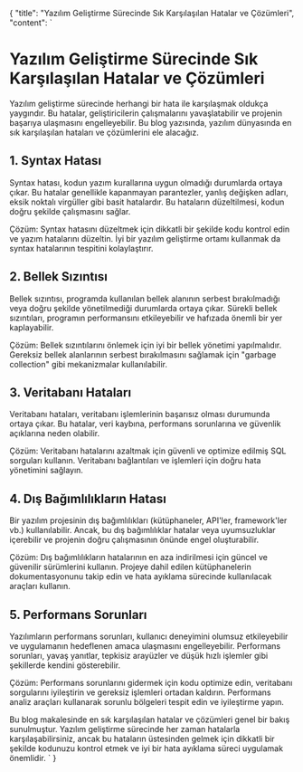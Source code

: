 {
  "title": "Yazılım Geliştirme Sürecinde Sık Karşılaşılan Hatalar ve Çözümleri",
  "content": 
  `
# Yazılım Geliştirme Sürecinde Sık Karşılaşılan Hatalar ve Çözümleri

Yazılım geliştirme sürecinde herhangi bir hata ile karşılaşmak oldukça yaygındır. Bu hatalar, geliştiricilerin çalışmalarını yavaşlatabilir ve projenin başarıya ulaşmasını engelleyebilir. Bu blog yazısında, yazılım dünyasında en sık karşılaşılan hataları ve çözümlerini ele alacağız.

## 1. Syntax Hatası

Syntax hatası, kodun yazım kurallarına uygun olmadığı durumlarda ortaya çıkar. Bu hatalar genellikle kapanmayan parantezler, yanlış değişken adları, eksik noktalı virgüller gibi basit hatalardır. Bu hataların düzeltilmesi, kodun doğru şekilde çalışmasını sağlar.

Çözüm: Syntax hatasını düzeltmek için dikkatli bir şekilde kodu kontrol edin ve yazım hatalarını düzeltin. İyi bir yazılım geliştirme ortamı kullanmak da syntax hatalarının tespitini kolaylaştırır.

## 2. Bellek Sızıntısı

Bellek sızıntısı, programda kullanılan bellek alanının serbest bırakılmadığı veya doğru şekilde yönetilmediği durumlarda ortaya çıkar. Sürekli bellek sızıntıları, programın performansını etkileyebilir ve hafızada önemli bir yer kaplayabilir.

Çözüm: Bellek sızıntılarını önlemek için iyi bir bellek yönetimi yapılmalıdır. Gereksiz bellek alanlarının serbest bırakılmasını sağlamak için "garbage collection" gibi mekanizmalar kullanılabilir.

## 3. Veritabanı Hataları

Veritabanı hataları, veritabanı işlemlerinin başarısız olması durumunda ortaya çıkar. Bu hatalar, veri kaybına, performans sorunlarına ve güvenlik açıklarına neden olabilir.

Çözüm: Veritabanı hatalarını azaltmak için güvenli ve optimize edilmiş SQL sorguları kullanın. Veritabanı bağlantıları ve işlemleri için doğru hata yönetimini sağlayın.

## 4. Dış Bağımlılıkların Hatası

Bir yazılım projesinin dış bağımlılıkları (kütüphaneler, API'ler, framework'ler vb.) kullanılabilir. Ancak, bu dış bağımlılıklar hatalar veya uyumsuzluklar içerebilir ve projenin doğru çalışmasının önünde engel oluşturabilir.

Çözüm: Dış bağımlılıkların hatalarının en aza indirilmesi için güncel ve güvenilir sürümlerini kullanın. Projeye dahil edilen kütüphanelerin dokumentasyonunu takip edin ve hata ayıklama sürecinde kullanılacak araçları kullanın.

## 5. Performans Sorunları

Yazılımların performans sorunları, kullanıcı deneyimini olumsuz etkileyebilir ve uygulamanın hedeflenen amaca ulaşmasını engelleyebilir. Performans sorunları, yavaş yanıtlar, tepkisiz arayüzler ve düşük hızlı işlemler gibi şekillerde kendini gösterebilir.

Çözüm: Performans sorunlarını gidermek için kodu optimize edin, veritabanı sorgularını iyileştirin ve gereksiz işlemleri ortadan kaldırın. Performans analiz araçları kullanarak sorunlu bölgeleri tespit edin ve iyileştirme yapın.

Bu blog makalesinde en sık karşılaşılan hatalar ve çözümleri genel bir bakış sunulmuştur. Yazılım geliştirme sürecinde her zaman hatalarla karşılaşabilirsiniz, ancak bu hataların üstesinden gelmek için dikkatli bir şekilde kodunuzu kontrol etmek ve iyi bir hata ayıklama süreci uygulamak önemlidir.
  `
}